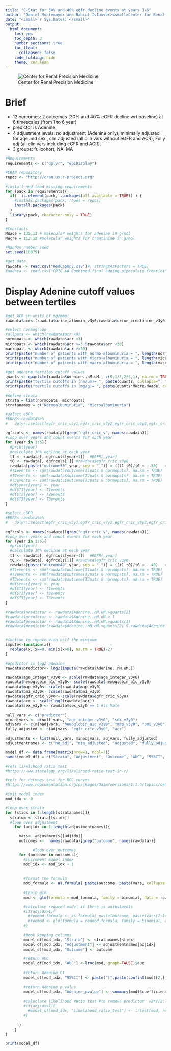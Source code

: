 ```yaml
---
title: "C-Stat for 30% and 40% egfr decline events at years 1-6"
author: "Daniel Montemayor and Rabiul Islam<br><small>Center for Renal Precision Medicine<br>University of Texas Health San Antonio School of Medicine</small>"
date: "<small>`r Sys.Date()`</small>"
output:
  html_document:
    toc: yes
    toc_depth: 3
    number_sections: true
    toc_float: 
      collapsed: false
    code_folding: hide
    theme: cerulean
---
```


![Center for Renal Precision Medicine](https://dmontemayor.github.io/assets/Long_SOM/horizontal/JPG/UTHSA_Long-SOM_H_CMYK.jpg)

# Brief
+ 12 ourcomes: 2 outcomes (30% and 40% eGFR decline wrt baseline) at 6 timescales (from 1 to 6 year)
+ predictor is Adenine
+ 4 adjustment levels: no adjustment (Adenine only), minimally adjusted for age and sex , clin adjusted (all clin vars without eGFR and ACR), Fully adj (all clin vars including eGFR and ACR). 
+ 3 groups: fullcohort, NA, MA

```r
#Requirements
requirements <- c("dplyr", "epiDisplay")

#CRAN repository
repos <- "http://cran.us.r-project.org"

#install and load missing requirements
for (pack in requirements){
  if( !is.element(pack, .packages(all.available = TRUE)) ) {
    #install.packages(pack, repos = repos)
    install.packages(pack)
  }
  library(pack, character.only = TRUE)
}
```

```r
#Constants
MWade = 135.13 # molecular weights for adenine in g/mol
MWcre = 113.12 #molecular weights for creatinine in g/mol

#Random number seed
set.seed(10079)

```

```r
#get data
rawdata <- read.csv("RedCapUp2.csv")#, stringsAsFactors = TRUE)
#aadata <- read.csv("CRIC_AA_Combined_final_adding_pipecolate_Creatinine_Normalized.csv")
```

# Display Adenine cutoff values between tertiles
```r
#get ACR in units of mg/mmol
rawdata$acr<-(rawdata$urine_albumin_v3y0/rawdata$urine_creatinine_v3y0)*1000/88.42

#select normogroup
#allpats <- which(rawdata$acr <0)
normopats <- which(rawdata$acr <3)
micropats <- which(rawdata$acr >=3 &rawdata$acr <30)
macropats <- which(rawdata$acr >=30)
print(paste("number of patients with normo-albuminuria = ", length(normopats)))
print(paste("number of patients with micro-albuminuria = ", length(micropats)))
print(paste("number of patients with macro-albuminuria = ", length(macropats)))

#get adenine tertiles cutoff values
quants <- quantile(rawdata$Adenine..nM.uM., c(0,1/3,2/3,1), na.rm = TRUE)
print(paste("tertile cutoffs in (nm/um)= ", paste(quants, collapse=", ")))
print(paste("tertile cutoffs in (mg/g)= ", paste(quants*MWcre/MWade, collapse=", ")))

#define strata
strata = list(normopats, micropats)
stratanames = c("Normoalbuminuria", "Microalbuminuria")

```

```r
#select eGFR
#EGFR<-rawdata%>%
#   dplyr::select(egfr_cric_v5y1,egfr_cric_v7y2,egfr_cric_v9y3,egfr_cric_v11y4,egfr_cric_v13y5,egfr_cric_v15y6,egfr_cric_v17y7,egfr_cric_v19y8,egfr_cric_v21y9,egfr_cric_v23y10)

egfrcols <- names(rawdata)[grep("egfr_cric_v", names(rawdata))]
#loop over years and count events for each year
for (year in 1:6){
  #print(year)
  #calculate 30% decline at each year
  t1 <- rawdata[, egfrcols[year+1]]  #EGFR[,year]
  t0 <- rawdata[, egfrcols[1]] #rawdata$egfr_cric_v3y0
  rawdata[paste("outcome30",year, sep = "_")] = ((t1-t0)/t0 < -.30)   #| (t2==1)
  #T1events <- sum(rawdata$outcome[T1pats & normopats], na.rm = TRUE)
  #T2events <- sum(rawdata$outcome[T2pats & normopats], na.rm = TRUE)
  #T3events <- sum(rawdata$outcome[T3pats & normopats], na.rm = TRUE)
  #df$year[year] <- year
  #df$T1[year] <- T1events
  #df$T2[year] <- T2events
  #df$T3[year] <- T3events
}
```

```r
#select eGFR
#EGFR<-rawdata%>%
#   dplyr::select(egfr_cric_v5y1,egfr_cric_v7y2,egfr_cric_v9y3,egfr_cric_v11y4,egfr_cric_v13y5,egfr_cric_v15y6,egfr_cric_v17y7,egfr_cric_v19y8,egfr_cric_v21y9,egfr_cric_v23y10)

egfrcols <- names(rawdata)[grep("egfr_cric_v", names(rawdata))]
#loop over years and count events for each year
for (year in 1:6){
  #print(year)
  #calculate 30% decline at each year
  t1 <- rawdata[, egfrcols[year+1]]  #EGFR[,year]
  t0 <- rawdata[, egfrcols[1]] #rawdata$egfr_cric_v3y0
  rawdata[paste("outcome40",year, sep = "_")] = ((t1-t0)/t0 < -.40)   #| (t2==1)
  #T1events <- sum(rawdata$outcome[T1pats & normopats], na.rm = TRUE)
  #T2events <- sum(rawdata$outcome[T2pats & normopats], na.rm = TRUE)
  #T3events <- sum(rawdata$outcome[T3pats & normopats], na.rm = TRUE)
  #df$year[year] <- year
  #df$T1[year] <- T1events
  #df$T2[year] <- T2events
  #df$T3[year] <- T3events
}
```

```r
#rawdata$predictor <- rawdata$Adenine..nM.uM.>quants[2]
#rawdata$predictor <- rawdata$Adenine..nM.uM.>.1
#rawdata$predictor <- rawdata$Adenine..nM.uM.>quants[3]
#rawdata$predictor[rawdata$Adenine..nM.uM.>quants[2] & rawdata$Adenine..nM.uM.<=quants[3]] <- NA


#fuction to impute with half the minimum
impute<-function(x){
  replace(x, x==0, min(x[x>0], na.rm = TRUE)/2)
}

#predictor is log2 adenine
rawdata$predictor<- log2(impute(rawdata$Adenine..nM.uM.))

```

```r
rawdata$age_integer_v3y0 <- scale(rawdata$age_integer_v3y0)
rawdata$hemoglobin_a1c_v3y0<- scale(rawdata$hemoglobin_a1c_v3y0)
rawdata$map_v3y0<- scale(rawdata$map_v3y0)
rawdata$bmi_v3y0<- scale(rawdata$bmi_v3y0)
rawdata$egfr_cric_v3y0<- scale(rawdata$egfr_cric_v3y0)
rawdata$acr <- scale(log2(rawdata$acr))
rawdata$sex_v3y0 <- rawdata$sex_v3y0 == 1 #is Male
```

```r
null_vars <- c("predictor")
minadjvars <- c(null_vars, "age_integer_v3y0", "sex_v3y0")
adjvars <- c(minadjvars, "hemoglobin_a1c_v3y0", "map_v3y0", "bmi_v3y0")
fully_adjusted <- c(adjvars, "egfr_cric_v3y0", "acr")

adjustments <- list(null_vars, minadjvars, adjvars, fully_adjusted)
adjustmentnames <- c("no_adj", "min_adjusted", "adjusted", "fully_adjusted") 

```

```r
model_df <- data.frame(matrix(nrow=1, ncol=7))
names(model_df) = c("Strata", "Adjustment", "Outcome", "AUC", "95%CI", "Adenine_pvalue", "Likelihood_ratio_test")

#refs likelihood ratio test
#https://www.statology.org/likelihood-ratio-test-in-r/

#refs for deLongs test for ROC curves
#https://www.rdocumentation.org/packages/Daim/versions/1.1.0/topics/deLong.test
```

```r
#init model index
mod_idx <- 0

#loop over strata
for (stidx in 1:length(stratanames)){
  stratum <- strata[[stidx]]
  #loop over adjustment
    for (adjidx in 1:length(adjustmentnames)){

      vars<- adjustments[[adjidx]]
      outcomes <-  names(rawdata)[grep("outcome", names(rawdata))]

            #loop over outcomes
      for (outcome in outcomes){
        #increment model index
        mod_idx <- mod_idx + 1
        
        
        #format the formula
        mod_formula <- as.formula( paste(outcome, paste(vars, collapse = "+"), sep = "~"))
 
        #train glm
        mod <- glm(formula = mod_formula, family = binomial, data = rawdata[stratum, ])

        #calculate reduced model if there is adjustments
        #if(adjidx>1){
          #redmod_formula <- as.formula( paste(outcome, paste(vars[2:length(vars)], collapse = "+"), sep = "~"))
          #redmod <- glm(formula = redmod_formula, family = binomial, data = rawdata[stratum, ])
        #}
      
        #Book keeping columns
        model_df[mod_idx, "Strata"] <- stratanames[stidx]
        model_df[mod_idx, "Adjustment"] <- adjustmentnames[adjidx]
        model_df[mod_idx, "Outcome"] <- outcome

        #return AUC
        model_df[mod_idx, "AUC"] <-lroc(mod, graph=FALSE)$auc
        
        #return Adenine CI
        model_df[mod_idx, "95%CI"] <- paste("[",paste(confint(mod)[2,], collapse=", "),"]") 
        
        #return Adenine p_value
        model_df[mod_idx, "Adenine_pvalue"] <- summary(mod)$coefficients[2,4]
  
        #caluclate likelihood ratio test #to remove predictor  vars[2:length(vars)]
        #if(adjidx>1){
          #model_df[mod_idx, "Likelihood_ratio_test"] <- lrtest(mod, redmod)
        #}
         
      }
    }
}

```

```r
print(model_df)
```